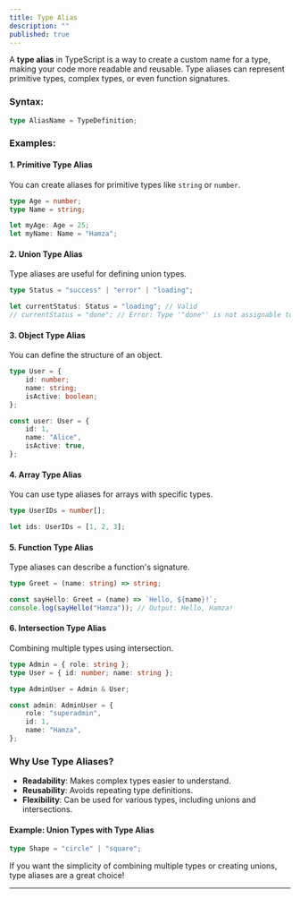 ```yaml
---
title: Type Alias
description: ""
published: true
---
```


A **type alias** in TypeScript is a way to create a custom name for a type, making your code more readable and reusable. Type aliases can represent primitive types, complex types, or even function signatures.

### Syntax:

```typescript
type AliasName = TypeDefinition;
```

### Examples:

#### 1. **Primitive Type Alias**

You can create aliases for primitive types like `string` or `number`.

```typescript
type Age = number;
type Name = string;

let myAge: Age = 25;
let myName: Name = "Hamza";
```

#### 2. **Union Type Alias**

Type aliases are useful for defining union types.

```typescript
type Status = "success" | "error" | "loading";

let currentStatus: Status = "loading"; // Valid
// currentStatus = "done"; // Error: Type '"done"' is not assignable to type 'Status'.
```

#### 3. **Object Type Alias**

You can define the structure of an object.

```typescript
type User = {
    id: number;
    name: string;
    isActive: boolean;
};

const user: User = {
    id: 1,
    name: "Alice",
    isActive: true,
};
```

#### 4. **Array Type Alias**

You can use type aliases for arrays with specific types.

```typescript
type UserIDs = number[];

let ids: UserIDs = [1, 2, 3];
```

#### 5. **Function Type Alias**

Type aliases can describe a function's signature.

```typescript
type Greet = (name: string) => string;

const sayHello: Greet = (name) => `Hello, ${name}!`;
console.log(sayHello("Hamza")); // Output: Hello, Hamza!
```

#### 6. **Intersection Type Alias**

Combining multiple types using intersection.

```typescript
type Admin = { role: string };
type User = { id: number; name: string };

type AdminUser = Admin & User;

const admin: AdminUser = {
    role: "superadmin",
    id: 1,
    name: "Hamza",
};
```

### Why Use Type Aliases?

* **Readability**: Makes complex types easier to understand.
* **Reusability**: Avoids repeating type definitions.
* **Flexibility**: Can be used for various types, including unions and intersections.


#### Example: Union Types with Type Alias

```typescript
type Shape = "circle" | "square";
```

If you want the simplicity of combining multiple types or creating unions, type aliases are a great choice!

---

